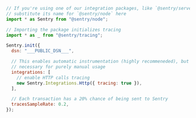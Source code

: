 ```javascript
// If you're using one of our integration packages, like `@sentry/serverless`,
// substitute its name for `@sentry/node` here
import * as Sentry from "@sentry/node";

// Importing the package initializes tracing
import * as _ from "@sentry/tracing";

Sentry.init({
  dsn: "___PUBLIC_DSN___",

  // This enables automatic instrumentation (highly recommeneded), but is not
  // necessary for purely manual usage
  integrations: [
    // enable HTTP calls tracing
    new Sentry.Integrations.Http({ tracing: true }),
  ],

  // Each transaction has a 20% chance of being sent to Sentry
  tracesSampleRate: 0.2,
});
```
